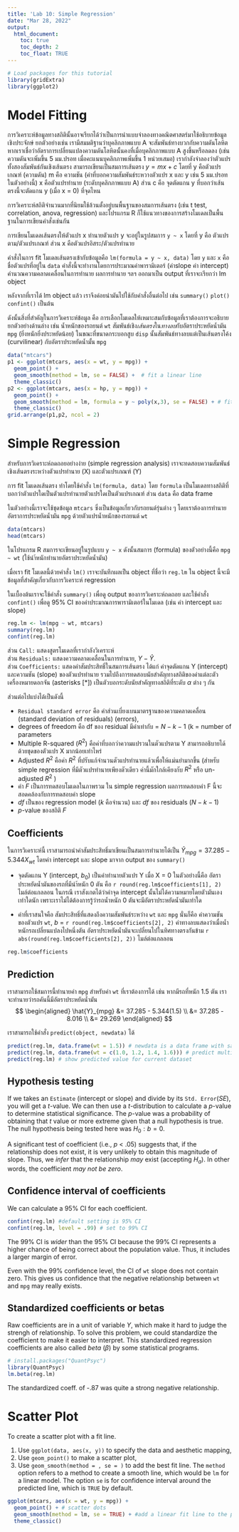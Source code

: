 ```yaml
---
title: 'Lab 10: Simple Regression'
date: "Mar 28, 2022"
output:
  html_document:
    toc: true
    toc_depth: 2
    toc_float: TRUE
---
```


```r
# Load packages for this tutorial
library(gridExtra)
library(ggplot2)
```

# Model Fitting

การวิเคราะห์ข้อมูลทางสถิตินั้นอาจเรียกได้ว่าเป็นการนำแบบจำลองทางคณิตศาสตร์มาใช้อธิบายข้อมูลเชิงประจักษ์ ยกตัวอย่างเช่น เรามีสมมติฐานว่าบุคลิกภาพแบบ A จะสัมพันธ์ทางบวกกับความดันโลหิต หากเราเชื่อว่าอัตราการเปลี่ยนแปลงความดันโลหิตนั้นคงที่เมื่อบุคลิกภาพแบบ A สูงขึ้นหรือลดลง (เช่น ความดันจะเพิ่มขึ้น 5 มม.ปรอท เมื่อคะแนนบุคลิกภาพเพิ่มขึ้น 1 หน่วยเสมอ) เรากำลังจำลองว่าตัวแปรทั้งสองสัมพันธ์กันเชิงเส้นตรง สามารถเขียนเป็นสมการเส้นตรง $y = mx + c$ โดยที่ y คือตัวแปรเกณฑ์ (ความดัน) m คือ ความชัน (ค่าที่บอกความสัมพันธ์ระหวางตัวแปร x และ y เช่น 5 มม.ปรอท ในตัวอย่างนี้) x คือตัวแปรทำนาย (ระดับบุคลิกภาพแบบ A) ส่วน c คือ จุดตัดแกน y ที่บอกว่าเส้นตรงนี้จะตัดแกน y (เมื่อ x = 0) ที่จุดไหน

การวิเคราะห์สถิติจำนวนมากที่นิยมใช้ล้วนตั้งอยู่บนพื้นฐานของสมการเส้นตรง (เช่น t test, correlation, anova, regression) และโปรแกรม R ก็ใช้แนวทางของการสร้างโมเดลเป็นพื้นฐานในการเขียนคำสั่งเช่นกัน

การเขียนโมเดลเส้นตรงให้ตัวแปร x ทำนายตัวแปร y จะอยู่ในรูปสมการ `y ~ x` โดยที่ y คือ ตัวแปรตาม/ตัวแปรเกณฑ์ ส่วน x คือตัวแปรอิสระ/ตัวแปรทำนาย

คำสั่งในการ fit โมเดลเส้นตรงเข้ากับข้อมูลคือ `lm(formula = y ~ x, data)` โดย `y` และ `x` คือชื่อตัวแปรที่อยู่ใน `data` คำสั่งนี้จะทำงานโดยการประมาณค่าพารามิเตอร์ (ค่าslope ค่า intercept) คำนวณความคลาดเคลื่อนในการทำนาย ผลการทำนาย ฯลฯ ออกมาเป็น output ที่เราจะเรียกว่า lm object

หลังจากที่เราได้ lm object แล้ว เราจึงค่อยนำมันไปใช้กับคำสั่งอื่นต่อไป เช่น `summary()` `plot()` `confint()` เป็นต้น

ดังนั้นสิ่งที่สำคัญในการวิเคราะห์ข้อมูล คือ การเลือกโมเดลให้เหมาะสมกับข้อมูลที่เราต้องการจะอธิบาย ยกตัวอย่างด้านล่าง เช่น น้ำหนักของรถยนต์ `wt` สัมพันธ์เชิง*เส้นตรง*ใน*ทางลบ*กับอัตราประหยัดน้ำมัน `mpg` (ยิ่งหนักยิ่งประหยัดน้อย) ในขณะที่ขนาดกระบอกสูบ `disp` นั้นสัมพันธ์ทางลบแต่เป็นเส้นตรงโค้ง (curvilinear) กับอัตราประหยัดน้ำมั้น `mpg`

```r
data("mtcars")
p1 <- ggplot(mtcars, aes(x = wt, y = mpg)) +
  geom_point() + 
  geom_smooth(method = lm, se = FALSE) +  # fit a linear line
  theme_classic()
p2 <- ggplot(mtcars, aes(x = hp, y = mpg)) +
  geom_point() + 
  geom_smooth(method = lm, formula = y ~ poly(x,3), se = FALSE) + # fit a polynomial curve
  theme_classic()
grid.arrange(p1,p2, ncol = 2)
```

# Simple Regression

สำหรับการวิเคราะห์ถดถอยอย่างง่าย (simple regression analysis) เราจะทดสอบความสัมพันธ์เชิงเส้นตรงระหว่างตัวแปรทำนาย (X) และตัวแปรเกณฑ์ (Y)

การ fit โมเดลเส้นตรง ทำโดยใช้คำสั่ง `lm(formula, data)` โดย `formula` เป็นโมเดลทางสถิติที่บอกว่าตัวแปรใดเป็นตัวแปรทำนายตัวแปรใดเป็นตัวแปรเกณฑ์ ส่วน `data` คือ data frame

ในตัวอย่างนี้เราจะใช้ชุดข้อมูล `mtcars` ซึ่งเป็นข้อมูลเกี่ยวกับรถยนต์รุ่นต่าง ๆ โดยเราต้องการทำนายอัตราการประหยัดน้ำมัน `mpg` ด้วยตัวแปรน้ำหนักของรถยนต์ `wt`

```r
data(mtcars)
head(mtcars)
```

ในโปรแกรม R สมการจะเขียนอยู่ในรูปแบบ `y ~ x` ดังนั้นสมการ (formula) ของตัวอย่างนี้คือ `mpg ~ wt` (ใช้นำ้หนักทำนายอัตราประหยัดน้ำมัน)

เมื่อเรา fit โมเดลนี้ด้วยคำสั่ง `lm()` เราจะบันทึกผลเป็น object ที่ชื่อว่า `reg.lm` ใน object นี้จะมีข้อมูลที่สำคัญเกี่ยวกับการวิเคราะห์ regression

ในเบื้องต้นเราจะใช้คำสั่ง `summary()` เพื่อดู output ของการวิเคราะห์ถดถอย และใช้คำสั่ง `confint()` เพื่อดู 95% CI ของค่าประมาณการพารามิเตอร์ในโมเดล (เช่น ค่า intercept และ slope)

```r
reg.lm <- lm(mpg ~ wt, mtcars)
summary(reg.lm)
confint(reg.lm)
```

ส่วน `Call:` แสดงสูตรโมเดลที่เรากำลังวิเคราะห์\
ส่วน `Residuals:` แสดงความคลาดเคลื่อนในการทำนาย, $Y-\hat{Y}$.\
ส่วน `Coefficients:` แสดงค่าสัมประสิทธิ์ในสมการเส้นตรง ได้แก่ ค่าจุดตัดแกน Y (intercept) และความชัน (slope) ของตัวแปรทำนาย รวมไปถึงการทดสอบนัยสำคัญทางสถิติของค่าแต่ละตัว\
เครื่องหมายดอกจัน (asterisks [\*]) เป็นตัวบอกระดับนัยสำคัญทางสถิติที่ระดับ $\alpha$ ต่าง ๆ กัน

ส่วนต่อไปแบ่งได้เป็นดังนี้

-   `Residual standard error` คือ ค่าส่วนเบี่ยงเบนมาตรฐานของความคลาดเคลื่อน (standard deviation of residuals) (errors),
-   degrees of freedom คือ df ของ residual มีค่าเท่ากับ = $N-k-1$ (k = number of parameters
-   Multiple R-squared ($R^2$) คือค่าที่บอกว่าความแปรวนในตัวแปรตาม Y สามารถอธิบายได้ด้วยชุดของตัวแปร X มากน้อยเท่าไหร่
-   Adjusted $R^2$ คือค่า $R^2$ ที่ปรับแก้จำนวนตัวแปรทำนายแล้วเพื่อให้แม่นยำมากขึ้น (สำหรับ simple regression ที่มีตัวแปรทำนายเพียงตัวเดียว ค่านี้มักใกล้เคียงกับ $R^2$ หรือ un-adjusted $R^2$ )
-   ค่า *F* เป็นการทดสอบโมเดลในภาพรวม ใน simple regression ผลการทดสอบค่า F นี้จะสอดคล้องกับการทดสอบค่า slope
-   *df* เป็นของ regression model ($k$ คือจำนวน) และ *df* ของ residuals ($N-k-1$)
-   *p*-value ของสถิติ *F*

## Coefficients

ในการวิเคราะห์นี้ เราสามารถนำค่าสัมประสิทธิ์มาเขียนเป็นสมการทำนายได้เป็น $\hat{Y}_{mpg} = 37.285 - 5.344X_{wt}$ โดยค่า intercept และ slope มาจาก output ของ `summary()`

-   จุดตัดแกน Y (intercept, $b_0$) เป็นค่าทำนายตัวแปร Y เมื่อ X = 0 ในตัวอย่างนี้คือ อัตราประหยัดน้ำมันของรถที่มีนำ้หนัก 0 ตัน คือ `r round(reg.lm$coefficients[1], 2)` ไมล์ต่อแกลลอน ในกรณี เราสังเกตได้ว่าค่าจุด intercept นั้นไม่ได้ความหมายโดยตัวมันเองเท่าใดนัก เพราะเราไม่ได้ต้องการรู้ว่ารถน้ำหนัก 0 ตันจะมีอัตราประหยัดน้ำมันเท่าใด

-   ค่าที่เราสนใจคือ สัมประสิทธิ์ที่แสดงถึงความสัมพันธ์ระหว่าง `wt` และ `mpg` นั่นก็คือ ค่าความชันของตัวแปร `wt`, *b* = `r round(reg.lm$coefficients[2], 2)` ค่าทางลบแสดงว่าเมื่อน้ำหนักรถเปลี่ยนแปลงไปหนึ่งตัน อัตราประหยัดน้ำมันจะเปลี่ยนไปในทิศทางตรงกันข้าม `r abs(round(reg.lm$coefficients[2], 2))` ไมล์ต่อแกลลอน

```r
reg.lm$coefficients
```

## Prediction

เราสามารถใช้สมการนี้ทำนายค่า `mpg` สำหรับค่า `wt` ที่เราต้องการได้ เช่น หากมีรถที่หนัก 1.5 ตัน เราจะทำนายว่ารถคันนี้มีอัตราประหยัดน้ำมัน $$ \begin{aligned}
\hat{Y}_{mpg} &= 37.285 - 5.344(1.5) \\
&= 37.285 - 8.016 \\
&= 29.269 
\end{aligned} $$

เราสามารถใช้คำสั่ง `predict(object, newdata)` ได้

```r
predict(reg.lm, data.frame(wt = 1.5)) # newdata is a data frame with same variable name. 
predict(reg.lm, data.frame(wt = c(1.0, 1.2, 1.4, 1.6))) # predict multiple new values
predict(reg.lm) # show predicted value for current dataset

```

## Hypothesis testing

If we takes an `Estimate` (intercept or slope) and divide by its `Std. Error`(*SE*), you will get a *t*-value. We can then use a *t*-distribution to calculate a *p*-value to determine statistical significance. The *p*-value was a probability of obtaining that *t* value or more extreme given that a null hypothesis is true. The null hypothesis being tested here was $H_0 : b = 0$.

A significant test of coefficient (i.e., *p* \< .05) suggests that, if the relationship does not exist, it is very unlikely to obtain this magnitude of slope. Thus, we *infer* that the relationship *may* exist (accepting $H_a$). In other words, the coefficient *may not be zero*.

## Confidence interval of coefficients

We can calculate a 95% CI for each coefficient.

```r
confint(reg.lm) #default setting is 95% CI
confint(reg.lm, level = .99) # set to 99% CI
```

The 99% CI is *wider* than the 95% CI because the 99% CI represents a higher chance of being correct about the population value. Thus, it includes a larger margin of error.

Even with the 99% confidence level, the CI of `wt` slope does not contain zero. This gives us confidence that the negative relationship between `wt` and `mpg` may really exists.

## Standardized coefficients or betas

Raw coefficients are in a unit of variable *Y*, which make it hard to judge the strengh of relationship. To solve this problem, we could standardize the coefficient to make it easier to interpret. This standardized regression coefficients are also called *beta* ($\beta$) by some statistical programs.

```r
# install.packages("QuantPsyc")
library(QuantPsyc)
lm.beta(reg.lm)
```

The standardized coeff. of -.87 was quite a strong negative relationship.

# Scatter Plot

To create a scatter plot with a fit line.

1.  Use `ggplot(data, aes(x, y))` to specify the data and aesthetic mapping,
2.  Use `geom_point()` to make a scatter plot,
3.  Use `geom_smooth(method = , se = )` to add the best fit line. The `method` option refers to a method to create a smooth line, which would be `lm` for a linear model. The option `se` is for confidence interval around the predicted line, which is `TRUE` by default.

```r
ggplot(mtcars, aes(x = wt, y = mpg)) +
  geom_point() + # scatter dots
  geom_smooth(method = lm, se = TRUE) + #add a linear fit line to the previous plot
  theme_classic()
```
